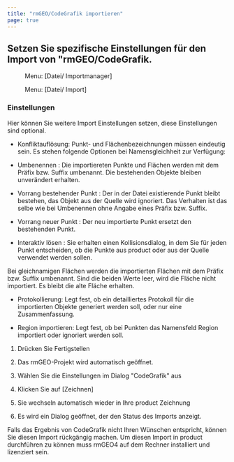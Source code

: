 ```yaml
---
title: "rmGEO/CodeGrafik importieren"
page: true
---
```

## Setzen Sie spezifische Einstellungen f&#252;r den Import von &quot;rmGEO/CodeGrafik.
<GeoMapper> <Menu> Menu: [Datei/ Importmanager] </Menu> </GeoMapper><GeoDesigner> <Menu> Menu: [Datei/ Import] </Menu> </GeoDesigner>

### Einstellungen
Hier k&#246;nnen Sie weitere Import Einstellungen setzen, diese Einstellungen sind optional.

- <Bold> Konfliktaufl&#246;sung: </Bold> Punkt- und Fl&#228;chenbezeichnungen m&#252;ssen eindeutig sein. Es stehen folgende Optionen bei Namensgleichheit  zur Verf&#252;gung:

- <Italic> Umbenennen </Italic> : Die importiereten Punkte und Fl&#228;chen werden mit dem Pr&#228;fix bzw. Suffix umbenannt. Die bestehenden Objekte bleiben unver&#228;ndert erhalten.

- <Italic> Vorrang bestehender Punkt </Italic> : Der in der Datei existierende Punkt bleibt bestehen, das Objekt aus der Quelle wird ignoriert. Das Verhalten ist das selbe wie bei <Italic> Umbenennen </Italic>  ohne Angabe eines Pr&#228;fix bzw. Suffix.

- <Italic> Vorrang neuer Punkt </Italic> : Der neu importierte Punkt ersetzt den bestehenden Punkt.

- <Italic> Interaktiv l&#246;sen </Italic> : Sie erhalten einen Kollisionsdialog, in dem Sie f&#252;r jeden Punkt entscheiden, ob die Punkte aus <Placeholder>product</Placeholder> oder aus der Quelle verwendet werden sollen. 


<Warning>
Bei gleichnamigen Fl&#228;chen werden die importierten Fl&#228;chen mit dem Pr&#228;fix bzw. Suffix umbenannt. Sind die beiden Werte leer, wird die Fl&#228;che nicht importiert. Es bleibt die alte Fl&#228;che erhalten.

</Warning>


- <Bold> Protokollierung: </Bold>  Legt fest, ob ein detailliertes Protokoll f&#252;r die importierten Objekte generiert werden soll, oder nur eine Zusammenfassung.

- <Bold> Region importieren: </Bold>  Legt fest, ob bei Punkten das Namensfeld <Italic> Region </Italic>  importiert oder ignoriert werden soll.





1. Dr&#252;cken Sie <Border>Fertigstellen</Border> 
2. Das rmGEO-Projekt wird automatisch ge&#246;ffnet.

3. W&#228;hlen Sie die Einstellungen im Dialog &quot;CodeGrafik&quot; aus

4. Klicken Sie auf 
[Zeichnen]

5. Sie wechseln automatisch wieder in Ihre <Placeholder>product</Placeholder> Zeichnung

6. Es wird ein Dialog ge&#246;ffnet, der den Status des Imports anzeigt.




<Success>
Falls das Ergebnis von CodeGrafik nicht Ihren W&#252;nschen entspricht, k&#246;nnen Sie diesen Import r&#252;ckg&#228;ngig machen.
</Success>

<Warning>
Um diesen  Import in  <Placeholder>product</Placeholder> durchf&#252;hren zu k&#246;nnen muss  <Italic> rmGEO4 </Italic>  auf dem Rechner installiert und lizenziert sein.
</Warning>

